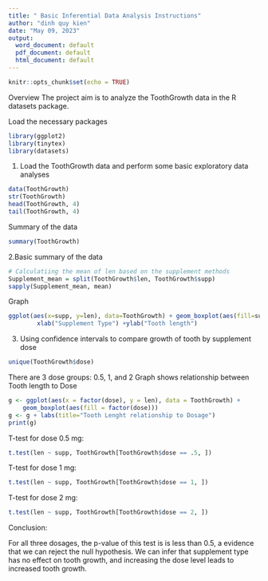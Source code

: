 ---
title: " Basic Inferential Data Analysis Instructions"
author: "dinh quy kien"
date: "May 09, 2023"
output:
  word_document: default
  pdf_document: default
  html_document: default
---

```{r setup, include=FALSE}
knitr::opts_chunk$set(echo = TRUE)
```
Overview
The project aim is to analyze the ToothGrowth data in the R datasets package.

Load the necessary packages
```{r}
library(ggplot2)
library(tinytex)
library(datasets)
```

1. Load the ToothGrowth data and perform some basic exploratory data analyses
```{r}
data(ToothGrowth)
str(ToothGrowth)
head(ToothGrowth, 4)
tail(ToothGrowth, 4)
```
Summary of the data
```{r}
summary(ToothGrowth)
```
2.Basic summary of the data
```{r}
# Calculatiing the mean of len based on the supplement methods
Supplement_mean = split(ToothGrowth$len, ToothGrowth$supp)
sapply(Supplement_mean, mean)
```
Graph
```{r}
ggplot(aes(x=supp, y=len), data=ToothGrowth) + geom_boxplot(aes(fill=supp))+ 
        xlab("Supplement Type") +ylab("Tooth length") 
```
3. Using confidence intervals to compare growth of tooth by supplement dose
```{r}
unique(ToothGrowth$dose)
```
There are 3 dose groups: 0.5, 1, and 2
Graph shows relationship between Tooth length to Dose
```{r}
g <- ggplot(aes(x = factor(dose), y = len), data = ToothGrowth) + 
    geom_boxplot(aes(fill = factor(dose)))
g <- g + labs(title="Tooth Lenght relationship to Dosage")
print(g)
```
T-test for dose 0.5 mg:
```{r}
t.test(len ~ supp, ToothGrowth[ToothGrowth$dose == .5, ])
```
T-test for dose 1 mg:
```{r}
t.test(len ~ supp, ToothGrowth[ToothGrowth$dose == 1, ])
```
T-test for dose 2 mg:
```{r}
t.test(len ~ supp, ToothGrowth[ToothGrowth$dose == 2, ])
```
Conclusion:

For all three dosages, the p-value of this test is is less than 0.5, a evidence that we can reject the null hypothesis. We can infer that supplement type has no effect on tooth growth, and increasing the dose level leads to increased tooth growth.




